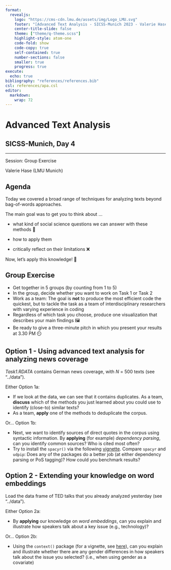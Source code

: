 ---
format:
  revealjs:
    logo: "https://cms-cdn.lmu.de/assets/img/Logo_LMU.svg"
    footer: "[Advanced Text Analysis - SICSS-Munich 2023 - Valerie Hase](https://github.com/valeriehase)"
    center-title-slide: false
    theme: ["theme/q-theme.scss"]
    highlight-style: atom-one
    code-fold: show
    code-copy: true
    self-contained: true
    number-sections: false
    smaller: true
    progress: true
execute:
  echo: true
bibliography: "references/references.bib"
csl: references/apa.csl
editor: 
  markdown: 
    wrap: 72
---

<h1>Advanced Text Analysis</h1>

<h2>SICSS-Munich, Day 4</h2>

<hr>

Session: Group Exercise

Valerie Hase (LMU Munich)

## Agenda

Today we covered a broad range of techniques for analyzing texts beyond
bag-of-words approaches.

The main goal was to get you to think about ...

-   what kind of social science questions we can answer with these
    methods 🤔

-   how to apply them

-   critically reflect on their limitations ❌

Now, let's apply this knowledge! 🔨

## Group Exercise

-   Get together in 5 groups (by counting from 1 to 5)
-   In the group, decide whether you want to work on Task 1 or Task 2
-   Work as a team: The goal is **not** to produce the most efficient
    code the quickest, but to tackle the task as a team of
    interdisciplinary researchers with varying experience in coding
-   Regardless of which task you choose, produce one visualization that
    describes your main findings 🖼️
-   Be ready to give a three-minute pitch in which you present your
    results at 3.30 PM ⏲️

## Option 1 - Using advanced text analysis for analyzing news coverage

*Task1.RDATA* contains German news coverage, with *N* = 500 texts (see "../data").
    
Either Option 1a: 

-   If we look at the data, we can see that it contains duplicates. As a
    team, **discuss** which of the methods you just learned about you
    could use to identify (close-to) similar texts?
-   As a team, **apply** one of the methods to deduplicate the corpus.

Or... Option 1b:

-   Next, we want to identify sources of direct quotes in the
    corpus using syntactic information. By **applying** (for example) *dependency parsing*, can you
    identify common sources? Who is cited most often?
-   Try to install the `spacyr()` via the following
    [vignette](https://cloud.r-project.org/web/packages/spacyr/vignettes/using_spacyr.html).
    Compare `spacyr` and `udpip`: Does any of the packages do a better
    job (at either dependency parsing or PoS tagging)? How could you benchmark results?

## Option 2 - Extending your knowledge on word embeddings

Load the data frame of TED talks that you already analyzed yesterday (see "../data").
    
Either Option 2a:

-   By **applying** our knowledge on *word embeddings*, can you explain
    and illustrate how speakers talk about a key issue (e.g.,
    technology)?
    
Or... Option 2b:

-   Using the `context()` package (for a vignette, see
    [here](https://cran.r-project.org/web/packages/conText/vignettes/quickstart.html)), 
    can you explain and illustrate
    whether there are any gender differences in how speakers talk about
    the issue you selected? (i.e., when using gender as a covariate)
